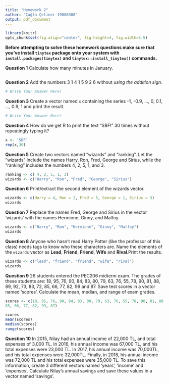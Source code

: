 ```yaml
---
title: "Homework 2"
author: "Çağla Çetiner 19080388"
output: pdf_document
---
```


```r
library(knitr)
opts_chunk$set(fig.align="center", fig.height=4, fig.width=5.5)
```

**Before attempting to solve these homework questions make sure that you've install `tinytex` package onto your system with `install.packages(tinytex)` and `tinytex::install_tinytex()` commands.**

\vspace{1cm}

**Question 1** Calculate how many minutes in January.

```r
 
```

**Question 2** Add the numbers 3 1 4 1 5 9 2 6 without *using the addition sign*.

```r
# Write Your Answer Here!
```

**Question 3** Create a vector named `x` containing the series -1, -0.9, ..., 0, 0.1, ..., 0.9, 1 and print the result.

```r
# Write Your Answer Here!
```

**Question 4** How do we get R to print the text "SBF!" 30 times without repeatingly typing it?

```r
x <- 'SBF'
rep(x,30)
```

**Question 5** Create two vectors named "wizards" and "ranking".
Let the "wizards" include the names Harry, Ron, Fred, George and Sirius, while the "ranking" includes the numbers 4, 2, 5, 1, and 3.

```r
ranking <- c( 4, 2, 5, 1, 3)
wizards <- c("Harry", "Ron", "Fred", "George", "Sirius")
```

**Question 6** Print/extract the second element of the wizards vector.

```r
wizards <- c(Harry = 4, Ron = 2, Fred = 5, George = 1, Sirius = 3)
wizards
```

**Question 7** Replace the names Fred, George and Sirius in the vector 'wizards' with the names Hermione, Ginny, and Malfoy.

```r
wizards <- c("Harry", "Ron", "Hermione", "Ginny", "Malfoy")
wizards
```

**Question 8** Anyone who hasn't read Harry Potter (like the professor of this class) needs tags to know who these characters are.
Name the elements of the `wizards` vector as **Lead**, **Friend**, **Friend**, **Wife** and **Rival**.Print the results.

```r
wizards <- c("lead", "friend", "friend", "wife", "rival")
wizards
```

**Question 9** 26 students entered the PEC206 midterm exam.
The grades of these students are: 18, 95, 76, 90, 84, 83, 80, 79, 63, 76, 55, 78, 90, 81, 88, 89, 92, 73, 83, 72, 85, 66, 77, 82, 99 and 87.
Save test scores in a vector named 'scores'.
Calculate the mean, median, and range of exam grades.

```r
scores <- c(18, 95, 76, 90, 84, 83, 80, 79, 63, 76, 55, 78, 90, 81, 88, 89, 92,73, 83, 72,
85, 66, 77, 82, 99, 87)

scores
mean(scores)
median(scores)
range(scores)
```

**Question 10** In 2015, Nilay had an annual income of 22,000 TL, and total expenses of 3,000 TL.
In 2016, his annual income was 67,000 TL, and his total expenses were 23,000 TL.
In 2017, his annual income was 70,000TL, and his total expenses were 32,000TL.
Finally, in 2018, his annual income was 72,000 TL and his total expenses were 35,000 TL.
To save this information, create 3 different vectors named 'years', 'income' and 'expenses'.
Calculate Nilay's annual savings and save these values in a vector named 'savings'.

```r


```
